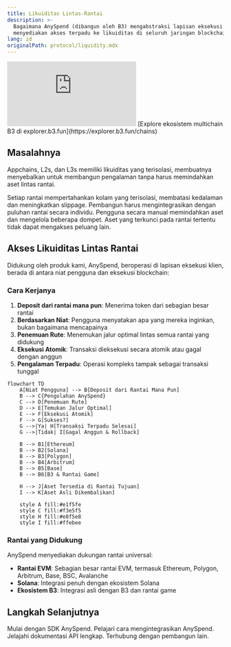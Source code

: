```yaml
---
title: Likuiditas Lintas-Rantai
description: >-
  Bagaimana AnySpend (dibangun oleh B3) mengabstraksi lapisan eksekusi untuk
  menyediakan akses terpadu ke likuiditas di seluruh jaringan blockchain
lang: id
originalPath: protocol/liquidity.mdx
---
```

<iframe
   className="w-full aspect-video rounded-xl"
    src="https://customer-gg6qs7nm5ue94t64.cloudflarestream.com/4453d7f20bb58fb822f0e114e4887ab5/iframe?muted=true&loop=true&autoplay=true&poster=https%3A%2F%2Fcustomer-gg6qs7nm5ue94t64.cloudflarestream.com%2F4453d7f20bb58fb822f0e114e4887ab5%2Fthumbnails%2Fthumbnail.jpg%3Ftime%3D%26height%3D600"
    title="Fragmentasi Likuiditas"
    frameBorder="0"
  allow="accelerometer; autoplay; clipboard-write; encrypted-media; gyroscope; picture-in-picture"
  allowFullScreen
  ></iframe>

<Note>
[Explore ekosistem multichain B3 di explorer.b3.fun](https://explorer.b3.fun/chains)
</Note>

## Masalahnya

Appchains, L2s, dan L3s memiliki likuiditas yang terisolasi, membuatnya menyebalkan untuk membangun pengalaman tanpa harus memindahkan aset lintas rantai.


<CardGroup cols={2}>

<Card title="Likuiditas Terfragmentasi" icon="puzzle-piece">
  Setiap rantai mempertahankan kolam yang terisolasi, membatasi kedalaman dan meningkatkan slippage.
</Card>

<Card title="Integrasi Kompleks" icon="gears">
  Pembangun harus mengintegrasikan dengan puluhan rantai secara individu.
</Card>

<Card title="UX yang Buruk" icon="face-frown">
  Pengguna secara manual memindahkan aset dan mengelola beberapa dompet.
</Card>

<Card title="Inefisiensi Modal" icon="chart-line-down">
  Aset yang terkunci pada rantai tertentu tidak dapat mengakses peluang lain.
</Card>

</CardGroup>

## Akses Likuiditas Lintas Rantai

Didukung oleh produk kami, AnySpend, beroperasi di lapisan eksekusi klien, berada di antara niat pengguna dan eksekusi blockchain:

### Cara Kerjanya

1. **Deposit dari rantai mana pun**: Menerima token dari sebagian besar rantai
2. **Berdasarkan Niat**: Pengguna menyatakan apa yang mereka inginkan, bukan bagaimana mencapainya
3. **Penemuan Rute**: Menemukan jalur optimal lintas semua rantai yang didukung
4. **Eksekusi Atomik**: Transaksi dieksekusi secara atomik atau gagal dengan anggun
5. **Pengalaman Terpadu**: Operasi kompleks tampak sebagai transaksi tunggal

```mermaid
flowchart TD
    A[Niat Pengguna] --> B[Deposit dari Rantai Mana Pun]
    B --> C{Pengolahan AnySpend}
    C --> D[Penemuan Rute]
    D --> E[Temukan Jalur Optimal]
    E --> F[Eksekusi Atomik]
    F --> G[Sukses?]
    G -->|Ya| H[Transaksi Terpadu Selesai]
    G -->|Tidak| I[Gagal Anggun & Rollback]
    
    B --> B1[Ethereum]
    B --> B2[Solana]
    B --> B3[Polygon]
    B --> B4[Arbitrum]
    B --> B5[Base]
    B --> B6[B3 & Rantai Game]
    
    H --> J[Aset Tersedia di Rantai Tujuan]
    I --> K[Aset Asli Dikembalikan]
    
    style A fill:#e1f5fe
    style C fill:#f3e5f5
    style H fill:#e8f5e8
    style I fill:#ffebee
```

### Rantai yang Didukung

AnySpend menyediakan dukungan rantai universal:

- **Rantai EVM**: Sebagian besar rantai EVM, termasuk Ethereum, Polygon, Arbitrum, Base, BSC, Avalanche
- **Solana**: Integrasi penuh dengan ekosistem Solana
- **Ekosistem B3**: Integrasi asli dengan B3 dan rantai game

## Langkah Selanjutnya

<CardGroup cols={2}>

<Card title="Coba AnySpend" icon="rocket" href="/anyspend/introduction">
  Mulai dengan SDK AnySpend.
</Card>

<Card title="Panduan Integrasi" icon="book" href="/anyspend/installation">
  Pelajari cara mengintegrasikan AnySpend.
</Card>

<Card title="Referensi API" icon="code" href="/anyspend/api-reference/introduction">
  Jelajahi dokumentasi API lengkap.
</Card>

<Card title="Bergabung dengan Discord" icon="discord" href="https://discord.gg/b3dotfun">
  Terhubung dengan pembangun lain.
</Card>

</CardGroup>
